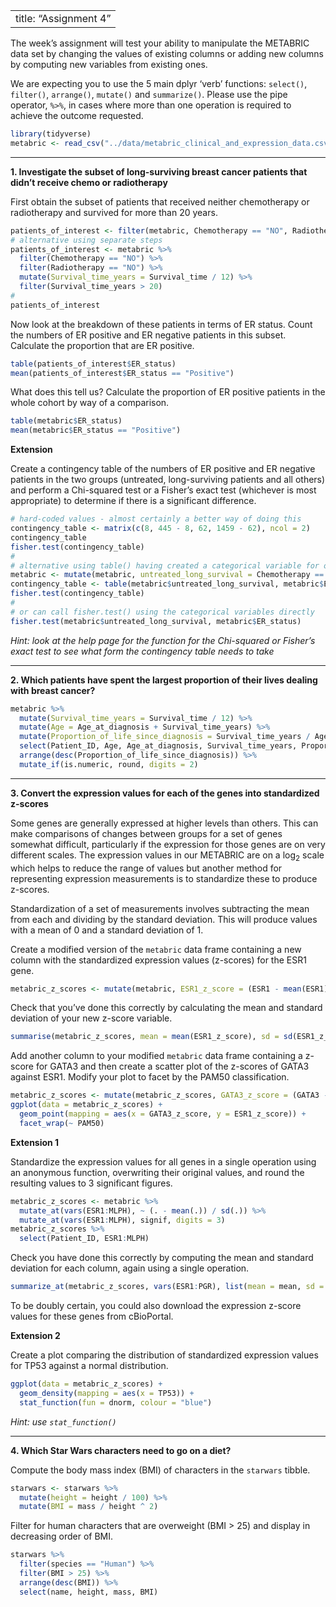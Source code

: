
---
title: "Assignment 4"
---

The week's assignment will test your ability to manipulate the METABRIC data set
by changing the values of existing columns or adding new columns by computing
new variables from existing ones.

We are expecting you to use the 5 main dplyr 'verb' functions: `select()`,
`filter()`, `arrange()`, `mutate()` and `summarize()`. Please use the pipe
operator, `%>%`, in cases where more than one operation is required to achieve
the outcome requested.

```r
library(tidyverse)
metabric <- read_csv("../data/metabric_clinical_and_expression_data.csv")
```

---

**1. Investigate the subset of long-surviving breast cancer patients that didn't receive chemo or radiotherapy**

First obtain the subset of patients that received neither chemotherapy or
radiotherapy and survived for more than 20 years.

```r
patients_of_interest <- filter(metabric, Chemotherapy == "NO", Radiotherapy == "NO", Survival_time / 12 > 20)
# alternative using separate steps
patients_of_interest <- metabric %>%
  filter(Chemotherapy == "NO") %>%
  filter(Radiotherapy == "NO") %>%
  mutate(Survival_time_years = Survival_time / 12) %>%
  filter(Survival_time_years > 20)
#
patients_of_interest
```

Now look at the breakdown of these patients in terms of ER status. Count the
numbers of ER positive and ER negative patients in this subset. Calculate the
proportion that are ER positive.

```r
table(patients_of_interest$ER_status)
mean(patients_of_interest$ER_status == "Positive")
```

What does this tell us? Calculate the proportion of ER positive patients in the
whole cohort by way of a comparison.

```r
table(metabric$ER_status)
mean(metabric$ER_status == "Positive")
```

**Extension**

Create a contingency table of the numbers of ER positive and ER negative
patients in the two groups (untreated, long-surviving patients and all others)
and perform a Chi-squared test or a Fisher's exact test (whichever is most
appropriate) to determine if there is a significant difference.

```r
# hard-coded values - almost certainly a better way of doing this
contingency_table <- matrix(c(8, 445 - 8, 62, 1459 - 62), ncol = 2)
contingency_table
fisher.test(contingency_table)
#
# alternative using table() having created a categorical variable for our untreated, long-survival status
metabric <- mutate(metabric, untreated_long_survival = Chemotherapy == "NO" & Radiotherapy == "NO" & Survival_time / 12 > 20)
contingency_table <- table(metabric$untreated_long_survival, metabric$ER_status)
fisher.test(contingency_table)
#
# or can call fisher.test() using the categorical variables directly
fisher.test(metabric$untreated_long_survival, metabric$ER_status)
```

_Hint: look at the help page for the function for the Chi-squared or Fisher's
exact test to see what form the contingency table needs to take_

---

**2. Which patients have spent the largest proportion of their lives dealing with breast cancer?**

```r
metabric %>%
  mutate(Survival_time_years = Survival_time / 12) %>%
  mutate(Age = Age_at_diagnosis + Survival_time_years) %>%
  mutate(Proportion_of_life_since_diagnosis = Survival_time_years / Age) %>%
  select(Patient_ID, Age, Age_at_diagnosis, Survival_time_years, Proportion_of_life_since_diagnosis) %>%
  arrange(desc(Proportion_of_life_since_diagnosis)) %>%
  mutate_if(is.numeric, round, digits = 2)
```

---

**3. Convert the expression values for each of the genes into standardized z-scores**

Some genes are generally expressed at higher levels than others. This can make
comparisons of changes between groups for a set of genes somewhat difficult,
particularly if the expression for those genes are on very different scales. The
expression values in our METABRIC are on a log~2~ scale which helps to reduce
the range of values but another method for representing expression measurements
is to standardize these to produce z-scores.

Standardization of a set of measurements involves subtracting the mean from each
and dividing by the standard deviation. This will produce values with a mean of
0 and a standard deviation of 1.

Create a modified version of the `metabric` data frame containing a new column
with the standardized expression values (z-scores) for the ESR1 gene.

```r
metabric_z_scores <- mutate(metabric, ESR1_z_score = (ESR1 - mean(ESR1)) / sd(ESR1))
```

Check that you've done this correctly by calculating the mean and standard
deviation of your new z-score variable.

```r
summarise(metabric_z_scores, mean = mean(ESR1_z_score), sd = sd(ESR1_z_score))
```

Add another column to your modified `metabric` data frame containing a z-score
for GATA3 and then create a scatter plot of the z-scores of GATA3 against ESR1.
Modify your plot to facet by the PAM50 classification.

```r
metabric_z_scores <- mutate(metabric_z_scores, GATA3_z_score = (GATA3 - mean(GATA3)) / sd(GATA3))
ggplot(data = metabric_z_scores) +
  geom_point(mapping = aes(x = GATA3_z_score, y = ESR1_z_score)) +
  facet_wrap(~ PAM50)
```

**Extension 1**

Standardize the expression values for all genes in a single operation using an
anonymous function, overwriting their original values, and round the resulting
values to 3 significant figures.

```r
metabric_z_scores <- metabric %>%
  mutate_at(vars(ESR1:MLPH), ~ (. - mean(.)) / sd(.)) %>%
  mutate_at(vars(ESR1:MLPH), signif, digits = 3)
metabric_z_scores %>%
  select(Patient_ID, ESR1:MLPH)
```

Check you have done this correctly by computing the mean and standard deviation for
each column, again using a single operation.

```r
summarize_at(metabric_z_scores, vars(ESR1:PGR), list(mean = mean, sd = sd))
```

To be doubly certain, you could also download the expression z-score values for
these genes from cBioPortal.

**Extension 2**

Create a plot comparing the distribution of standardized expression values for
TP53 against a normal distribution.

```r
ggplot(data = metabric_z_scores) +
  geom_density(mapping = aes(x = TP53)) +
  stat_function(fun = dnorm, colour = "blue")
```

_Hint: use `stat_function()`_

---

**4. Which Star Wars characters need to go on a diet?**

Compute the body mass index (BMI) of characters in the `starwars` tibble.

```r
starwars <- starwars %>%
  mutate(height = height / 100) %>%
  mutate(BMI = mass / height ^ 2)
```

Filter for human characters that are overweight (BMI > 25) and display in
decreasing order of BMI.

```r
starwars %>%
  filter(species == "Human") %>%
  filter(BMI > 25) %>%
  arrange(desc(BMI)) %>%
  select(name, height, mass, BMI)
```

